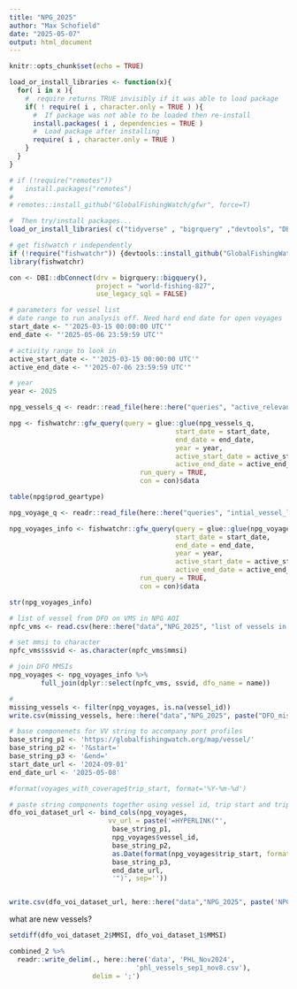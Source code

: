 ```yaml
---
title: "NPG_2025"
author: "Max Schofield"
date: "2025-05-07"
output: html_document
---
```


```r
knitr::opts_chunk$set(echo = TRUE)
```

```r
load_or_install_libraries <- function(x){
  for( i in x ){
    #  require returns TRUE invisibly if it was able to load package
    if( ! require( i , character.only = TRUE ) ){
      #  If package was not able to be loaded then re-install
      install.packages( i , dependencies = TRUE )
      #  Load package after installing
      require( i , character.only = TRUE )
    }
  }
}

# if (!require("remotes"))
#   install.packages("remotes")
# 
# remotes::install_github("GlobalFishingWatch/gfwr", force=T)

#  Then try/install packages...
load_or_install_libraries( c("tidyverse" , "bigrquery" ,"devtools", "DBI","glue", "lubridate", "here", "sf", "extrafont", "patchwork", "terra", "rgeos", "ggspatial", "gfwr") )

# get fishwatch r independently 
if (!require("fishwatchr")) {devtools::install_github("GlobalFishingWatch/fishwatchr")}
library(fishwatchr)
```

```r
con <- DBI::dbConnect(drv = bigrquery::bigquery(), 
                      project = "world-fishing-827", 
                      use_legacy_sql = FALSE)
```


```r
# parameters for vessel list 
# date range to run analysis off. Need hard end date for open voyages
start_date <- "'2025-03-15 00:00:00 UTC'" 
end_date <- "'2025-05-06 23:59:59 UTC'"

# activity range to look in  
active_start_date <- "'2025-03-15 00:00:00 UTC'" 
active_end_date <- "'2025-07-06 23:59:59 UTC'"

# year 
year <- 2025

```

```r
npg_vessels_q <- readr::read_file(here::here("queries", "active_relevant_vessels.sql"))

npg <- fishwatchr::gfw_query(query = glue::glue(npg_vessels_q, 
                                          start_date = start_date,
                                          end_date = end_date,
                                          year = year,
                                          active_start_date = active_start_date, 
                                          active_end_date = active_end_date),
                                 run_query = TRUE,
                                 con = con)$data

table(npg$prod_geartype)

```

```r
npg_voyage_q <- readr::read_file(here::here("queries", "intial_vessel_list_2025.sql"))

npg_voyages_info <- fishwatchr::gfw_query(query = glue::glue(npg_voyage_q, 
                                          start_date = start_date,
                                          end_date = end_date,
                                          year = year,
                                          active_start_date = active_start_date, 
                                          active_end_date = active_end_date),
                                 run_query = TRUE,
                                 con = con)$data

str(npg_voyages_info)
```


```r
# list of vessel from DFO on VMS in NPG AOI 
npfc_vms <- read.csv(here::here("data","NPG_2025", "list of vessels in north pacific - VMS.csv"), header=T)

# set mmsi to character
npfc_vms$ssvid <- as.character(npfc_vms$mmsi)

# join DFO MMSIs
npg_voyages <- npg_voyages_info %>% 
        full_join(dplyr::select(npfc_vms, ssvid, dfo_name = name))

#
missing_vessels <- filter(npg_voyages, is.na(vessel_id))
write.csv(missing_vessels, here::here("data","NPG_2025", paste("DFO_missing_vessels",'-', Sys.Date(),".csv", sep='')), row.names=F)

```

```r

# base componenets for VV string to accompany port profiles 
base_string_p1 <- 'https://globalfishingwatch.org/map/vessel/'
base_string_p2 <- '?&start='
base_string_p3 <- '&end='
start_date_url <- '2024-09-01'
end_date_url <- '2025-05-08'

#format(voyages_with_coverage$trip_start, format='%Y-%m-%d')

# paste string components together using vessel id, trip start and trip end from data 
dfo_voi_dataset_url <- bind_cols(npg_voyages, 
                         vv_url = paste('=HYPERLINK("',
                          base_string_p1,
                          npg_voyages$vessel_id, 
                          base_string_p2, 
                          as.Date(format(npg_voyages$trip_start, format='%Y-%m-%d'))-2, 
                          base_string_p3, 
                          end_date_url,
                          '")', sep=''))


write.csv(dfo_voi_dataset_url, here::here("data","NPG_2025", paste('NPG_vessel_list','-', Sys.Date(),".csv", sep='')), row.names=F)
```


what are new vessels?
```r
setdiff(dfo_voi_dataset_2$MMSI, dfo_voi_dataset_1$MMSI)

combined_2 %>%
  readr::write_delim(., here::here('data', 'PHL_Nov2024',
                                'phl_vessels_sep1_nov8.csv'),
                     delim = ';')

```



